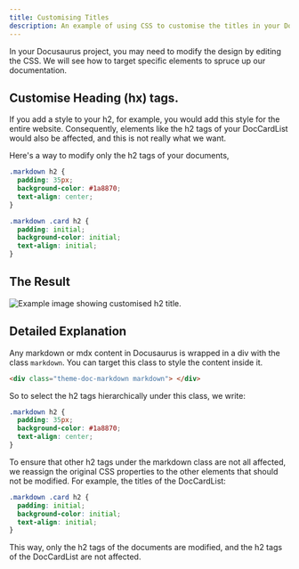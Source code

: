 ```yaml
---
title: Customising Titles
description: An example of using CSS to customise the titles in your Docusaurus project.
---
```


In your Docusaurus project, you may need to modify the design by editing the CSS. We will see how to target specific elements to spruce up our documentation.

<DocusaurusButton to="https://docusaurus.io/fr/docs/styling-layout#global-styles" label="Docusaurus Documentation: Styling and Layout" />

## Customise Heading (hx) tags.

If you add a style to your h2, for example, you would add this style for the entire website. Consequently, 
elements like the h2 tags of your DocCardList would also be affected, and this is not really what we want.

Here's a way to modify only the h2 tags of your documents, 
```css
.markdown h2 {
  padding: 35px;
  background-color: #1a8870;
  text-align: center;
}

.markdown .card h2 {
  padding: initial;
  background-color: initial;
  text-align: initial;
}
``` 

## The Result

![Example image showing customised h2 title.](/img/h2custom.png)

## Detailed Explanation

Any markdown or mdx content in Docusaurus is wrapped in a div with the class `markdown`. You can target this class to style the content inside it.

```html
<div class="theme-doc-markdown markdown"> </div>
```

So to select the h2 tags hierarchically under this class, we write:

```css
.markdown h2 {
  padding: 35px;
  background-color: #1a8870;
  text-align: center;
}
```

To ensure that other h2 tags under the markdown class are not all affected, we reassign the original CSS properties to the other elements that should not be modified. For example, the titles of the DocCardList:

```css
.markdown .card h2 {
  padding: initial;
  background-color: initial;
  text-align: initial;
}
``` 

This way, only the h2 tags of the documents are modified, and the h2 tags of the DocCardList are not affected.
